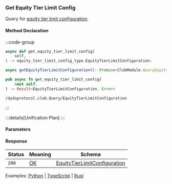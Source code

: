 ### Get Equity Tier Limit Config

Query for [equity tier limit configuration].

[equity tier limit configuration]: /https://docs.rs/dydx-proto/0.2.0/x86_64-unknown-linux-gnu/dydx_proto/dydxprotocol/clob/struct.EquityTierLimitConfiguration.html

#### Method Declaration

:::code-group

```python [Python]
async def get_equity_tier_limit_config(
    self,
) -> equity_tier_limit_config_type.EquityTierLimitConfiguration:
```

```typescript [TypeScript]
async getEquityTierLimitConfiguration(): Promise<ClobModule.QueryEquityTierLimitConfigurationResponse>
```

```rust [Rust]
pub async fn get_equity_tier_limit_config(
    &mut self,
) -> Result<EquityTierLimitConfiguration, Error>
```

```url [API]
/dydxprotocol.clob.Query/EquityTierLimitConfiguration
```

:::

:::details[Unification Plan]
:::

#### Parameters

#### Response

| Status | Meaning     | Schema                         |
| ------ | ----------- | ------------------------------ |
| `200`  | [OK]        | [EquityTierLimitConfiguration] |

Examples: [Python] | [TypeScript] | [Rust]

[Python]: https://github.com/dydxprotocol/v4-clients/blob/3e8c7e1b960291b7ef273962d374d9934a5c4d33/v4-client-py-v2/examples/validator_get_example.py#L134
[TypeScript]: https://github.com/dydxprotocol/v4-clients/blob/3e8c7e1b960291b7ef273962d374d9934a5c4d33/v4-client-js/examples/validator_get_example.ts#L89
[Rust]: https://github.com/dydxprotocol/v4-clients/blob/3e8c7e1b960291b7ef273962d374d9934a5c4d33/v4-client-rs/client/examples/validator_get.rs#L89

[OK]: /types/ok
[EquityTierLimitConfiguration]: /types/equity_tier_limit_configuration
